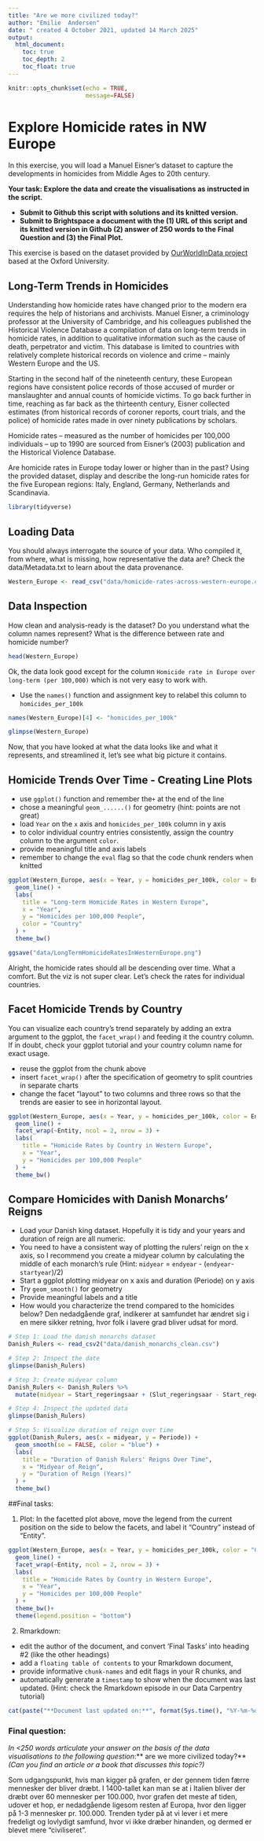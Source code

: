 ---
title: "Are we more civilized today?"
author: "Emilie  Andersen"
date: " created 4 October 2021, updated 14 March 2025"
output:
  html_document:
    toc: true         
    toc_depth: 2  
    toc_float: true
---

```{r setup, include=FALSE}
knitr::opts_chunk$set(echo = TRUE,
                      message=FALSE)
```
#  Explore Homicide rates in NW Europe
In this exercise, you will load a Manuel Eisner's dataset to capture the developments in homicides from Middle Ages to 20th century. 

**Your task: Explore the data and create the visualisations as instructed in the script.** 

- **Submit to Github this script with solutions and its knitted version.**  
- **Submit to Brightspace a document with the (1) URL of this script and its knitted version in Github (2) answer of 250 words to the Final Question and (3) the Final Plot.**



This exercise is based on the dataset provided by [OurWorldInData project](https://ourworldindata.org/homicides) based at the Oxford University.

## Long-Term Trends in Homicides

Understanding how homicide rates have changed prior to the modern era requires the help of historians and archivists. Manuel Eisner, a criminology professor at the University of Cambridge, and his colleagues published the Historical Violence Database \href{https://cjrc.osu.edu/research/interdisciplinary/hvd}: a compilation of data on long-term trends in homicide rates, in addition to qualitative information such as the cause of death, perpetrator and victim. This database is limited to countries with relatively complete historical records on violence and crime – mainly Western Europe and the US.

Starting in the second half of the nineteenth century, these European regions have consistent police records of those accused of murder or manslaughter and annual counts of homicide victims. To go back further in time, reaching as far back as the thirteenth century, Eisner collected estimates (from historical records of coroner reports, court trials, and the police) of homicide rates made in over ninety publications by scholars.

Homicide rates – measured as the number of homicides per 100,000 individuals – up to 1990 are sourced from Eisner’s (2003) publication and the Historical Violence Database. 

Are homicide rates in Europe today lower or higher than in the past? Using the provided dataset, display and describe the long-run homicide rates for the five European regions: Italy, England, Germany, Netherlands and Scandinavia.

```{r library}
library(tidyverse)
```

## Loading Data

You should always interrogate the source of your data. Who compiled it, from where, what is missing, how representative the data are? Check the data/Metadata.txt to learn about the data provenance.

```{r load-data}
Western_Europe <- read_csv("data/homicide-rates-across-western-europe.csv")
```

## Data Inspection

How clean and analysis-ready is the dataset? Do you understand what the column names represent? What is the difference between rate and homicide number?

```{r inspect}
head(Western_Europe)

```

Ok, the data look good except for the column `Homicide rate in Europe over long-term (per 100,000)` which is not very easy to work with.

- Use the `names()` function and assignment key to relabel this column to `homicides_per_100k` 

```{r relabel column}
names(Western_Europe)[4] <- "homicides_per_100k"

glimpse(Western_Europe)
```

Now, that you have looked at what the data looks like and what it represents, and streamlined it, let's see what big picture it contains.

## Homicide Trends Over Time - Creating Line Plots

- use `ggplot()` function and remember the`+` at the end of the line
- chose a meaningful `geom_......()`  for geometry (hint: points are not great)
- load `Year` on the `x` axis and `homicides_per_100k` column in y axis
- to color individual country entries consistently, assign the country column to the argument `color`.
- provide meaningful title and axis labels
- remember to change the `eval` flag so that the code chunk renders when knitted 

```{r plot-homicides, eval = FALSE}
ggplot(Western_Europe, aes(x = Year, y = homicides_per_100k, color = Entity)) +
  geom_line() +
  labs(
    title = "Long-term Homicide Rates in Western Europe",
    x = "Year",
    y = "Homicides per 100,000 People",
    color = "Country"
  ) +
  theme_bw()

ggsave("data/LongTermHomicideRatesInWesternEurope.png")
```
Alright, the homicide rates should all be descending over time. What a comfort. But the viz is not super clear. Let's check the rates for individual countries.

## Facet Homicide Trends by Country

You can visualize each country's trend separately by adding an extra argument to the ggplot, the `facet_wrap()` and feeding it the country column. If in doubt, check your ggplot tutorial and your country column name for exact usage.

- reuse the ggplot from the chunk above
- insert `facet_wrap()` after the specification of geometry to split countries in separate charts
- change the facet "layout" to two columns and three rows so that the trends are easier to see in horizontal layout. 


```{r eval = FALSE}
ggplot(Western_Europe, aes(x = Year, y = homicides_per_100k, color = Entity)) +
  geom_line() +
  facet_wrap(~Entity, ncol = 2, nrow = 3) +
  labs(
    title = "Homicide Rates by Country in Western Europe",
    x = "Year",
    y = "Homicides per 100,000 People"
  ) +
  theme_bw()
```

## Compare Homicides with Danish Monarchs’ Reigns

- Load your Danish king dataset. Hopefully it is tidy and your years and duration of reign are all numeric.
- You need to have a consistent way of plotting the rulers' reign on the x axis, so I recommend you create a midyear column by calculating the middle of each monarch's rule (Hint: `midyear` = `endyear` - (`endyear`-`startyear`)/2)
- Start a ggplot plotting midyear on x axis and duration (Periode) on y axis
- Try `geom_smooth()` for geometry 
- Provide meaningful labels and a title
- How would you characterize the trend compared to the homicides below?
Den nedadgående graf, indikerer at samfundet har ændret sig i en mere sikker retning, hvor folk i lavere grad bliver udsat for mord.

```{r eval = FALSE}
# Step 1: Load the danish monarchs dataset
Danish_Rulers <- read_csv2("data/danish_monarchs_clean.csv")

# Step 2: Inspect the date
glimpse(Danish_Rulers)

# Step 3: Create midyear column
Danish_Rulers <- Danish_Rulers %>%
  mutate(midyear = Start_regeringsaar + (Slut_regeringsaar - Start_regeringsaar) / 2)

# Step 4: Inspect the updated data
glimpse(Danish_Rulers)

# Step 5: Visualize duration of reign over time
ggplot(Danish_Rulers, aes(x = midyear, y = Periode)) +
  geom_smooth(se = FALSE, color = "blue") +
  labs(
    title = "Duration of Danish Rulers' Reigns Over Time",
    x = "Midyear of Reign",
    y = "Duration of Reign (Years)"
  ) +
  theme_bw()
```


##Final tasks:

1) Plot: In the facetted plot above, move the legend from the current position on the side to below the facets, and label it "Country" instead of "Entity".

```{r}
ggplot(Western_Europe, aes(x = Year, y = homicides_per_100k, color = "Country")) +
  geom_line() +
  facet_wrap(~Entity, ncol = 2, nrow = 3) +
  labs(
    title = "Homicide Rates by Country in Western Europe",
    x = "Year",
    y = "Homicides per 100,000 People"
  ) +
  theme_bw()+
  theme(legend.position = "bottom")
```


2) Rmarkdown: 

  - edit the author of the document, and convert 'Final Tasks' into heading #2 (like the other headings) 
  - add a `floating table of contents` to your Rmarkdown document, 
  - provide informative `chunk-names` and edit flags in your R chunks, and
  - automatically generate a `timestamp` to show when the document was last updated. (Hint: check the Rmarkdown episode in our Data Carpentry tutorial)
  
```{r timestamp, results='asis', echo=FALSE}

cat(paste("**Document last updated on:**", format(Sys.time(), "%Y-%m-%d %H:%M:%S")))

```
  

###  Final question: 

*In <250 words articulate your answer on the basis of the data visualisations to the following question*:** are we more civilized today?** *(Can you find an article or a book that discusses this topic?)*

Som udgangspunkt, hvis man kigger på grafen, er der gennem tiden færre mennesker der bliver dræbt. I 1400-tallet kan man se at i Italien bliver der dræbt over 60 mennesker per 100.000, hvor grafen det meste af tiden, udover et hop, er nedadgående ligesom resten af Europa, hvor den ligger på 1-3 mennesker pr. 100.000. Trenden tyder på at vi lever i et mere fredeligt og lovlydigt samfund, hvor vi ikke dræber hinanden, og dermed er blevet mere “civiliseret”.